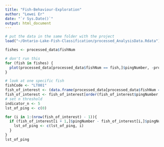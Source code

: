 ```yaml
---
title: "Fish-Behaviour-Exploration"
author: "Lewei Er"
date: "`r Sys.Date()`"
output: html_document
---
```


```r
# put the data in the same folder with the project
load("~/Ontario-Lake-Fish-Classification/processed_AnalysisData.Rdata")
```

```r
fishes <- processed_data$fishNum

# don't run this
for (fish in fishes) {
  plot(processed_data[processed_data$fishNum == fish,]$pingNumber, -processed_data[processed_data$fishNum == fish,]$Target_true_depth, main = fish)
}
```

```r
# look at one specific fish
fishCode <- "LT001"
fish_of_interest <- (data.frame(processed_data[processed_data$fishNum == fishCode, ]))
fish_of_interest <- fish_of_interest[order(fish_of_interest$pingNumber, decreasing = F)]
# set n threshold
indicator_n <- 5
lst_of_ping <- c(0)

for (i in 1:(nrow(fish_of_interest) - 1)){
  if (fish_of_interest[i + 1,]$pingNumber - fish_of_interest[i,]$pingNumber >= indicator_n){
    lst_of_ping <- c(lst_of_ping, i)
  }
}
lst_of_ping
```




